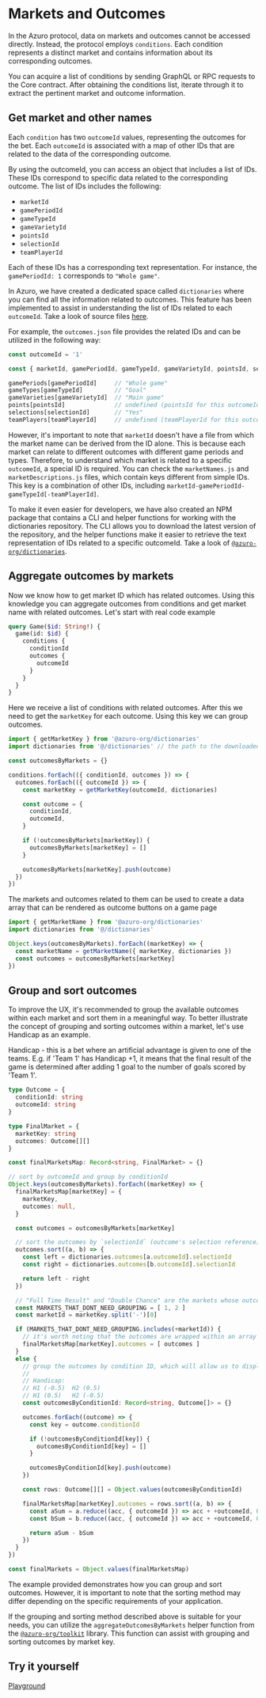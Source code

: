 
# Markets and Outcomes

In the Azuro protocol, data on markets and outcomes cannot be accessed directly. Instead, the protocol employs
`conditions`. Each condition represents a distinct market and contains information about its corresponding outcomes.

You can acquire a list of conditions by sending GraphQL or RPC requests to the Core contract. After obtaining the
conditions list, iterate through it to extract the pertinent market and outcome information.


## Get market and other names

Each `condition` has two `outcomeId` values, representing the outcomes for the bet. Each `outcomeId` is associated with
a map of other IDs that are related to the data of the corresponding outcome.

By using the outcomeId, you can access an object that includes a list of IDs. These IDs correspond to specific data
related to the corresponding outcome. The list of IDs includes the following:

- `marketId`
- `gamePeriodId`
- `gameTypeId`
- `gameVarietyId`
- `pointsId`
- `selectionId`
- `teamPlayerId`

Each of these IDs has a corresponding text representation. For instance, the `gamePeriodId: 1` corresponds to `"Whole game"`.

In Azuro, we have created a dedicated space called `dictionaries` where you can find all the information related to outcomes.
This feature has been implemented to assist in understanding the list of IDs related to each `outcomeId`. Take a look
of source files [here](https://github.com/Azuro-protocol/dictionaries/blob/main/dictionaries/src).

For example, the `outcomes.json` file provides the related IDs and can be utilized in the following way:

```js
const outcomeId = '1'

const { marketId, gamePeriodId, gameTypeId, gameVarietyId, pointsId, selectionId, teamPlayerId } = outcomes[outcomeId]

gamePeriods[gamePeriodId]     // "Whole game"
gameTypes[gameTypeId]         // "Goal"
gameVarieties[gameVarietyId]  // "Main game"
points[pointsId]              // undefined (pointsId for this outcomeId is NULL)
selections[selectionId]       // "Yes"
teamPlayers[teamPlayerId]     // undefined (teamPlayerId for this outcomeId is NULL)
```

However, it's important to note that `marketId` doesn't have a file from which the market name can be derived from the
ID alone. This is because each market can relate to different outcomes with different game periods and types. Therefore,
to understand which market is related to a specific `outcomeId`, a special ID is required. You can check the `marketNames.js`
and `marketDescriptions.js` files, which contain keys different from simple IDs. This key is a combination of other IDs,
including `marketId-gamePeriodId-gameTypeId[-teamPlayerId]`.

To make it even easier for developers, we have also created an NPM package that contains a CLI and helper functions
for working with the dictionaries repository. The CLI allows you to download the latest version of the repository, and
the helper functions make it easier to retrieve the text representation of IDs related to a specific outcomeId. Take a
look of [`@azuro-org/dictionaries`](https://www.npmjs.com/package/@azuro-org/dictionaries).


## Aggregate outcomes by markets

Now we know how to get market ID which has related outcomes. Using this knowledge you can aggregate outcomes from conditions and
get market name with related outcomes. Let's start with real code example

```graphql
query Game($id: String!) {
  game(id: $id) {
    conditions {
      conditionId
      outcomes {
        outcomeId
      }
    }
  }
}
```

Here we receive a list of conditions with related outcomes. After this we need to get the `marketKey` for each outcome.
Using this key we can group outcomes.

```ts
import { getMarketKey } from '@azuro-org/dictionaries'
import dictionaries from '@/dictionaries' // the path to the downloaded files

const outcomesByMarkets = {}

conditions.forEach(({ conditionId, outcomes }) => {
  outcomes.forEach(({ outcomeId }) => {
    const marketKey = getMarketKey(outcomeId, dictionaries)

    const outcome = {
      conditionId,
      outcomeId,
    }

    if (!outcomesByMarkets[marketKey]) {
      outcomesByMarkets[marketKey] = []
    }

    outcomesByMarkets[marketKey].push(outcome)
  })
})
```

The markets and outcomes related to them can be used to create a data array that can be rendered as outcome buttons on
a game page

```ts
import { getMarketName } from '@azuro-org/dictionaries'
import dictionaries from '@/dictionaries'

Object.keys(outcomesByMarkets).forEach((marketKey) => {
  const marketName = getMarketName({ marketKey, dictionaries })
  const outcomes = outcomesByMarkets[marketKey]
})
```


## Group and sort outcomes

To improve the UX, it's recommended to group the available outcomes within each market and sort them in a meaningful way.
To better illustrate the concept of grouping and sorting outcomes within a market, let's use Handicap as an example.

<Callout type="info" emoji="ℹ️️">
  Handicap - this is a bet where an artificial advantage is given to one of the teams. E.g. if 'Team 1' has Handicap +1, it means
  that the final result of the game is determined after adding 1 goal to the number of goals scored by 'Team 1'.
</Callout>

```ts
type Outcome = {
  conditionId: string
  outcomeId: string
}

type FinalMarket = {
  marketKey: string
  outcomes: Outcome[][]
}

const finalMarketsMap: Record<string, FinalMarket> = {}

// sort by outcomeId and group by conditionId
Object.keys(outcomesByMarkets).forEach((marketKey) => {
  finalMarketsMap[marketKey] = {
    marketKey,
    outcomes: null,
  }

  const outcomes = outcomesByMarkets[marketKey]

  // sort the outcomes by `selectionId` (outcome's selection reference)
  outcomes.sort((a, b) => {
    const left = dictionaries.outcomes[a.outcomeId].selectionId
    const right = dictionaries.outcomes[b.outcomeId].selectionId

    return left - right
  })

  // "Full Time Result" and "Double Chance" are the markets whose outcomes don't require sorting
  const MARKETS_THAT_DONT_NEED_GROUPING = [ 1, 2 ]
  const marketId = marketKey.split('-')[0]

  if (MARKETS_THAT_DONT_NEED_GROUPING.includes(+marketId)) {
    // it's worth noting that the outcomes are wrapped within an array here due to the "rows" that are presented below
    finalMarketsMap[marketKey].outcomes = [ outcomes ]
  }
  else {
    // group the outcomes by condition ID, which will allow us to display the draw outcomes in separate rows
    //
    // Handicap:
    // H1 (-0.5)  H2 (0.5)
    // H1 (0.5)   H2 (-0.5)
    const outcomesByConditionId: Record<string, Outcome[]> = {}

    outcomes.forEach((outcome) => {
      const key = outcome.conditionId

      if (!outcomesByConditionId[key]) {
        outcomesByConditionId[key] = []
      }

      outcomesByConditionId[key].push(outcome)
    })

    const rows: Outcome[][] = Object.values(outcomesByConditionId)

    finalMarketsMap[marketKey].outcomes = rows.sort((a, b) => {
      const aSum = a.reduce((acc, { outcomeId }) => acc + +outcomeId, 0)
      const bSum = b.reduce((acc, { outcomeId }) => acc + +outcomeId, 0)

      return aSum - bSum
    })
  }
})

const finalMarkets = Object.values(finalMarketsMap)
```

The example provided demonstrates how you can group and sort outcomes. However, it is important to note that the sorting
method may differ depending on the specific requirements of your application.

If the grouping and sorting method described above is suitable for your needs, you can utilize the
`aggregateOutcomesByMarkets` helper function from the [`@azuro-org/toolkit`](https://www.npmjs.com/package/@azuro-org/toolkit) library.
This function can assist with grouping and sorting outcomes by market key.

## Try it yourself

[Playground](https://stackblitz.com/edit/react-ts-3ggqdj?file=useData.ts)
